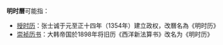 {{NoteTA
|1=zh-hans:明时历; zh-hant:明時曆;
}}
'''明时曆'''可能指：
*[[授时历|授时历]]：张士诚于元至正十四年（1354年）建立政权，改曆名為《明时历》
*[[崇祯历书|崇祯历书]]：大韩帝国於1898年将旧历《西洋新法算书》改名为《明时历》
{{disambig|M|Cat=三字消歧義}}